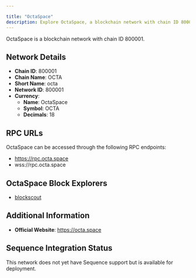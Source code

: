 ```yaml
---

title: "OctaSpace"
description: Explore OctaSpace, a blockchain network with chain ID 800001. Learn about its native currency, OctaSpace, and how to interact with the network.
---
```




OctaSpace is a blockchain network with chain ID 800001.

## Network Details

- **Chain ID**: 800001
- **Chain Name**: OCTA
- **Short Name**: octa
- **Network ID**: 800001
- **Currency**: 
  - **Name**: OctaSpace
  - **Symbol**: OCTA
  - **Decimals**: 18

## RPC URLs

OctaSpace can be accessed through the following RPC endpoints:

- https://rpc.octa.space
- wss://rpc.octa.space

## OctaSpace Block Explorers

- [blockscout](https://explorer.octa.space)

## Additional Information

- **Official Website**: https://octa.space

## Sequence Integration Status

This network does not yet have Sequence support but is available for deployment.
